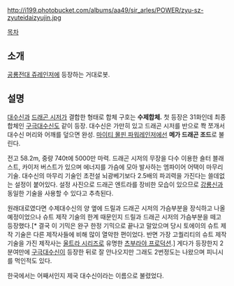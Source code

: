 http://i199.photobucket.com/albums/aa49/sir_arles/POWER/zyu-sz-zyuteidaizyujin.jpg


[[목차]]
== 소개 ==
[[공룡전대 쥬레인저]]에 등장하는 거대로봇.

== 설명 ==
[[대수신]]과 [[드래곤 시저]]가 결합한 형태로 합체 구호는 '''수제합체.''' 첫 등장은 31화인데 최종합체인 [[구극대수신]]도 같이 등장. 대수신은 가만히 있고 드래곤 시저를 반으로 쫙 쪼개서 대수신 머리와 어깨를 덮으면 완성. [[마이티 몰핀 파워레인저]]에선 '''메가 드래곤 조드'''로 불린다.

전고 58.2m, 중량 740t에 5000만 마력. 드래곤 시저의 무장을 다수 이용한 숄터 블래스트, 카이저 버스트가 있으며 에너지를 가슴에 모아 발사하는 엠파이어 어택이 마무리 기술. 대수신의 마무리 기술인 초전설 뇌광베기보다 2.5배의 파괴력을 가진다는 쓸데없는 설정이 붙어있다. 설정 사진으로 드래곤 엔트라를 장비한 모습이 있으므로 [[강룡신]]과 동일한 기술을 사용할 수 있다고 추측된다.

원래대로였다면 수제대수신의 양 옆에 드릴과 드래곤 시저의 가슴부분을 장식하고 나올 예정이었으나 슈트 제작 기술의 한계 때문인지 드릴과 드래곤 시저의 가슴부분을 떼고 등장했다.[* 결국 이 기믹은 완구 한정 기믹으로 끝나고 말았으며 당시 토에이의 슈트 제작 기술은 다른 제작사들에 비해 많이 열악한 편이었다. 반면 가장 고퀄리티의 슈트 제작 기술을 가진 제작사는 [[울트라 시리즈]]로 유명한 [[츠부라야 프로덕션]].] 게다가 등장한지 2분여만에 [[구극대수신]]이 등장한 뒤로 잘 안나오지만 그래도 2번정도는 나왔으며 피니시를 먹인적도 있다.

한국에서는 어째서인지 제국 대수신이라는 이름으로 불렸었다.
